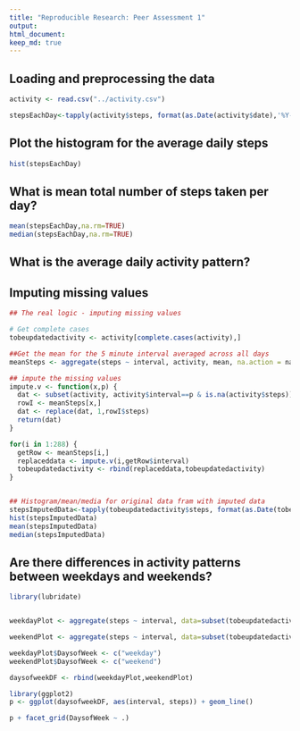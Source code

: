 ```yaml
---
title: "Reproducible Research: Peer Assessment 1"
output: 
html_document:
keep_md: true
---
```



## Loading and preprocessing the data


```r
activity <- read.csv("../activity.csv")

stepsEachDay<-tapply(activity$steps, format(as.Date(activity$date),'%Y-%m-%d'), sum) 

```

## Plot the histogram for the average daily steps
```r

hist(stepsEachDay)

```



## What is mean total number of steps taken per day?
```r
mean(stepsEachDay,na.rm=TRUE)
median(stepsEachDay,na.rm=TRUE)

```


## What is the average daily activity pattern?



## Imputing missing values
```r
## The real logic - imputing missing values

# Get complete cases
tobeupdatedactivity <- activity[complete.cases(activity),]

##Get the mean for the 5 minute interval averaged across all days
meanSteps <- aggregate(steps ~ interval, activity, mean, na.action = na.omit)

## impute the missing values
impute.v <- function(x,p) {
  dat <- subset(activity, activity$interval==p & is.na(activity$steps))
  rowI <- meanSteps[x,]
  dat <- replace(dat, 1,rowI$steps)
  return(dat)
}

for(i in 1:288) {
  getRow <- meanSteps[i,]
  replaceddata <- impute.v(i,getRow$interval)
  tobeupdatedactivity <- rbind(replaceddata,tobeupdatedactivity)
}


## Histogram/mean/media for original data fram with imputed data
stepsImputedData<-tapply(tobeupdatedactivity$steps, format(as.Date(tobeupdatedactivity$date),'%Y-%m-%d'), sum) 
hist(stepsImputedData)
mean(stepsImputedData)
median(stepsImputedData)

```


## Are there differences in activity patterns between weekdays and weekends?
```r

library(lubridate)


weekdayPlot <- aggregate(steps ~ interval, data=subset(tobeupdatedactivity,wday(tobeupdatedactivity$date) > 1 & wday(tobeupdatedactivity$date) < 7 ), mean)

weekendPlot <- aggregate(steps ~ interval, data=subset(tobeupdatedactivity,wday(tobeupdatedactivity$date) == 1 | wday(tobeupdatedactivity$date) == 7 ), mean)

weekdayPlot$DaysofWeek <- c("weekday")
weekendPlot$DaysofWeek <- c("weekend")

daysofweekDF <- rbind(weekdayPlot,weekendPlot)

```

```r
library(ggplot2)
p <- ggplot(daysofweekDF, aes(interval, steps)) + geom_line()

p + facet_grid(DaysofWeek ~ .)

```


